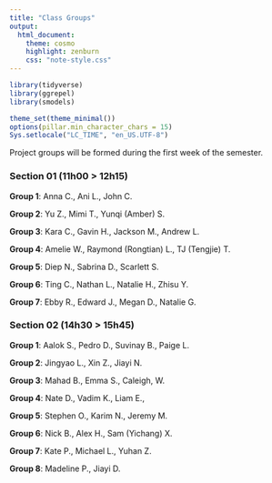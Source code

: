 ```yaml
---
title: "Class Groups"
output:
  html_document:
    theme: cosmo
    highlight: zenburn
    css: "note-style.css"
---
```


```r
library(tidyverse)
library(ggrepel)
library(smodels)

theme_set(theme_minimal())
options(pillar.min_character_chars = 15)
Sys.setlocale("LC_TIME", "en_US.UTF-8")
```

Project groups will be formed during the first week of the semester.

### Section 01 (11h00 > 12h15)

**Group 1**: Anna C., Ani L., John C.

**Group 2**: Yu Z., Mimi T., Yunqi (Amber) S.

**Group 3**: Kara C., Gavin H., Jackson M., Andrew L.

**Group 4**: Amelie W., Raymond (Rongtian) L., TJ (Tengjie) T.

**Group 5**: Diep N., Sabrina D., Scarlett S.

**Group 6**: Ting C., Nathan L., Natalie H., Zhisu Y.

**Group 7**: Ebby R., Edward J., Megan D., Natalie G.

### Section 02 (14h30 > 15h45)

**Group 1**: Aalok S., Pedro D., Suvinay B., Paige L.

**Group 2**: Jingyao L., Xin Z., Jiayi N.

**Group 3**: Mahad B., Emma S., Caleigh, W.

**Group 4**: Nate D., Vadim K., Liam E.,

**Group 5**: Stephen O., Karim N., Jeremy M.

**Group 6**: Nick B., Alex H., Sam (Yichang) X.

**Group 7**: Kate P., Michael L., Yuhan Z.

**Group 8**: Madeline P., Jiayi D.
